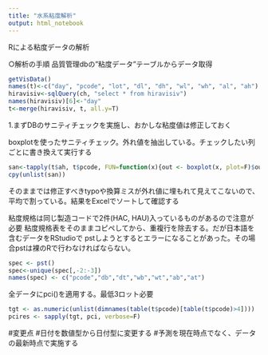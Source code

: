 ```yaml
---
title: "水系粘度解析"
output: html_notebook
---
```


Rによる粘度データの解析

○解析の手順
品質管理dbの"粘度データ"テーブルからデータ取得
```r
getVisData()
names(t)<-c("day", "pcode", "lot", "dl", "dh", "wl", "wh", "al", "ah")
hiravisiv<-sqlQuery(ch, "select * from hiravisiv")
names(hiravisiv)[6]<-"day"
t<-merge(hiravisiv, t, all.y=T)

```

1.まずDBのサニティチェックを実施し、おかしな粘度値は修正しておく

boxplotを使ったサニティチェック。外れ値を抽出している。チェックしたい列ごとに書き換えて実行する
```r
san<-tapply(t$ah, t$pcode, FUN=function(x){out <- boxplot(x, plot=F)$out; out/mean(x, na.rm=T)})
cpy(unlist(san))
```
そのままでは修正すべきtypoや換算ミスが外れ値に埋もれて見えてこないので、平均で割っている。結果をExcelでソートして確認する

粘度規格は同じ製造コードで2件(HAC, HAU)入っているものがあるので注意が必要
粘度規格表をそのままコピペしてから、重複行を除去する。だが日本語を含むデータをRStudioで
pstしようとするとエラーになることがあった。その場合pstは裸のRで行わなければならない。
```r
spec <- pst()
spec<-unique(spec[,-2:-3])
names(spec) <- c("pcode","db","dt","wb","wt","ab","at")
```

全データにpci()を適用する。最低3ロット必要
```r
tgt <- as.numeric(unlist(dimnames(table(t$pcode)[table(t$pcode)>4])))
pcires <- sapply(tgt, pci, verbose=F)
```

#変更点
#日付を数値型から日付型に変更する
#予測を現在時点でなく、データの最新時点で実施する


